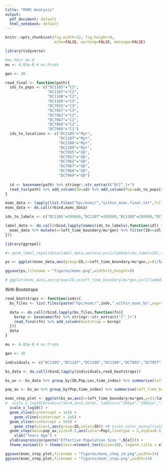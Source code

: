 ```yaml
---
title: "MSMC Analysis"
output:
  pdf_document: default
  html_notebook: default
---
```


```r
knitr::opts_chunk$set(fig.width=12, fig.height=8,
                      echo=FALSE, warning=FALSE, message=FALSE)
```

```r
library(tidyverse)
```

```r
#mu Matz 4e-9
mu <- 4.83e-8 # mu Prada

gen <- 20

read_final <- function(path){
  ids_to_pops <- c("DC1105"="C3",
                   "DC1107"="C2",
                   "DC1108"="C2",
                   "DC1109"="C3",
                   "DC7955"="C3",
                   "DC7957"="C3",
                   "DC7962"="C2",
                   "DC7967"="C1",
                   "DC7968"="C2",
                   "DC7969"="C1")
  ids_to_locations <- c("DC1105"="Myr",
                        "DC1107"="Myr",
                        "DC1108"="Myr",
                        "DC1109"="Myr",
                        "DC7955"="GD",
                        "DC7957"="GD",
                        "DC7962"="GD",
                        "DC7967"="GD",
                        "DC7968"="GD",
                        "DC7969"="GD")
  
  id <- basename(path) %>% stringr::str_extract("DC[^_]+")
  read_tsv(path) %>% add_column(ID=id) %>% add_column(Pop=ids_to_pops[id]) %>% add_column(Loc=ids_to_locations[id])
}

msmc_data <- lapply(list.files("hpc/msmc/","within_msmc.final.txt",full.names = TRUE),read_final)
msmc_data <- do.call(rbind,msmc_data)

ids_to_labelx <- c("DC1105"=200000,"DC1107"=200000,"DC1109"=200000,"DC7955"=15000,"DC7957"=30000,"DC7967"=20000)

label_data <- do.call(rbind,lapply(names(ids_to_labelx),function(idl) {
  msmc_data %>% mutate(x=left_time_boundary/mu*gen) %>% filter(ID==idl) %>% filter(x>ids_to_labelx[idl]) %>% head(1)
}))

library(ggrepel)

#+ geom_label_repel(data=label_data,aes(x=x,y=(1/lambda)/mu,label=ID),segment.size = unit(2,"lines"))

ps <- ggplot(msmc_data,aes(group=ID,x=left_time_boundary/mu*gen,y=(1/lambda)/mu)) + geom_line(aes(color=Pop)) + scale_x_log10() + xlab("Years ago") + ylab("Effective population size") + facet_wrap(~Loc) + scale_color_manual(values = c("C3" = "#e41a1c","C2" = "#377eb8", "C1" = "#4daf4a"))

ggsave(ps,filename = "figures/msmc.png",width=12,height=8)

```


```r
# ggplot(msmc_data,aes(group=ID,x=left_time_boundary/mu*gen,y=(1/lambda)/mu)) + geom_line(aes(color=ID)) + geom_point(aes(shape=Loc)) + scale_x_log10() + xlab("Years ago") + ylab("Effective population size") 
```

With Bootstraps

```r
read_bootstraps <- function(indv){
  bs_files <- list.files(paste("hpc/msmc/",indv,"_within_msmc_bs",sep=""),"*.final.txt", full.names = TRUE)

  data <- do.call(rbind,lapply(bs_files,function(fn){
    bsrep <- basename(fn) %>% stringr::str_extract("[^_]+")
    read_final(fn) %>% add_column(bootstrap = bsrep)
  }))
  data
}

mu <- 4.83e-8 # mu Prada

gen <- 10

individuals <- c("DC1105","DC1107","DC1108","DC1109","DC7955","DC7957","DC7962","DC7967","DC7968","DC7969")

bs_data <- do.call(rbind,lapply(individuals,read_bootstraps))

bs_av <- bs_data %>% group_by(ID,Pop,Loc,time_index) %>% summarise(left_time_boundary=mean(left_time_boundary),right_time_boundary=mean(right_time_boundary),lambda=mean(lambda))

pop_av <- bs_av %>% group_by(Pop,time_index) %>% summarise(left_time_boundary=mean(left_time_boundary),right_time_boundary=mean(right_time_boundary),lambda=mean(lambda))

msmc_step_plot <- ggplot(bs_av,aes(x=left_time_boundary/mu*gen,y=(1/lambda)/mu)) + 
#  scale_x_log10(breaks=c(1e+4,1e+5,1e+6), labels=c("10kya","100kya","1mya")) +
  scale_x_log10() +
  geom_vline(xintercept = 1e5) +
    geom_vline(xintercept = 2e5) +
  geom_vline(xintercept = 5e5) +
    geom_step(size=1,aes(group=ID,color=ID)) +# scale_color_manual(values = c("C3" = "#e41a1c","C2" = "#377eb8", "C1" = "#4daf4a")) +
  geom_step(data=pop_av,size=0.5,aes(color=Pop),linetype = 2,alpha=0.5) +
    xlab("Years Ago") + 
  ylab(expression(paste("Effective Population Size ",N[e]))) + 
  theme_minimal() + theme(text=element_text(size=20), legend.title = element_blank()) + facet_wrap(~Loc, ncol = 1) 

ggsave(msmc_step_plot,filename = "figures/msmc_step_id.png",width=14)
ggsave(msmc_step_plot,filename = "figures/msmc_step.png",width=14)

```


